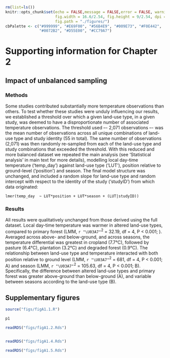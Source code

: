 \clearpage
\appendix
\fancyhead[R]{Appendix \thechapter}
\addappheadtotoc
\setcounter{figure}{0}
\makeatletter 
\renewcommand{\thefigure}{A1.\@arabic\c@figure}
\makeatother

```r
rm(list=ls())
knitr::opts_chunk$set(echo = FALSE,message = FALSE,error = FALSE, warning = FALSE, 
                      fig.width = 16.6/2.54, fig.height = 9/2.54, dpi = 800, 
                      fig.path = "./figures/")
cbPalette <- c("#999999", "#E69F00", "#56B4E9", "#009E73", "#F0E442", 
               "#0072B2", "#D55E00", "#CC79A7")
```

# Supporting information for Chapter 2

## Impact of unbalanced sampling {#text-A-1-1}

### Methods

Some studies contributed substantially more temperature observations than others. To test whether these studies were unduly influencing our results, we established a threshold over which a given land-use type, in a given study, was deemed to have a disproportionate number of associated temperature observations. The threshold used –- 2,071 observations –- was the mean number of observations across all unique combinations of land-use type and study identity (55 in total). The same number of observations (2,071) was then randomly re-sampled from each of the land-use type and study combinations that exceeded the threshold. With this reduced and more balanced dataset we repeated the main analysis (see 'Statistical analysis' in main text for more details), modelling local day-time temperature ('temp_day') against land-use type ('LUT'), position relative to ground-level ('position') and season. The final model structure was unchanged, and included a random slope for land-use type and random intercept with respect to the identity of the study ('studyID') from which data originated:

`lmer(temp_day  ~ LUT*position + LUT*season + (LUT|studyID))`

### Results

All results were qualitatively unchanged from those derived using the full dataset. Local day-time temperature was warmer in altered land-use types, compared to primary forest (LMM, `r "\U03A7"`^2^ = 32.19, df = 4, P < 0.001; \autoref{fig:fig-A-1-3}). Averaged across above- and below-ground, and across seasons, the temperature differential was greatest in cropland (7.7&deg;C), followed by pasture (6.4&deg;C), plantation (3.2&deg;C) and degraded forest (0.9&deg;C).
The relationship between land-use type and temperature interacted with both position relative to ground level (LMM, `r "\U03A7"`^2^ = 681, df = 4, P < 0.001; \autoref{fig:fig-A-1-3}A) and season (LMM, `r "\U03A7"`^2^ = 105.63, df = 4, P < 0.001; \autoref{fig:fig-A-1-3}B). Specifically, the difference between altered land-use types and primary forest was greater above-ground than below-ground (\autoref{fig:fig-A-1-3}A), and variable between seasons according to the land-use type (\autoref{fig:fig-A-1-3}B).

\pagebreak

## Supplementary figures

```r
source("figs/figA1.1.R")
```


```r
p1

```

```r

readRDS("figs/figA1.2.Rds")

```

```r
```

\begin{figure}
\centering
\includegraphics{figs/figA1.3.pdf}
\caption{(\#fig:fig-A-1-3)Model estimates of the temperature difference between altered land-use types and primary forest, using a reduced dataset to balance sample sizes between the different studies that contributed data. Parameter estimates are standardised against the estimate for primary forest, which is represented by the dashed line. Error bars are 95\% confidence intervals. Solid lines indicate projected warming in the tropics for the period 2081-2100 compared to the period 1986-2005, as a result of global climate change \citep{ipcc_2013}. Shaded bands indicate 5\%–95\% ranges from the distribution of the climate model ensemble. Colours represent the lowest and highest warming scenarios (RCP2.6 and RCP8.5, respectively).}
\end{figure}

```r

readRDS("figs/figA1.4.Rds")

```

```r

readRDS("figs/figA1.5.Rds")

```

